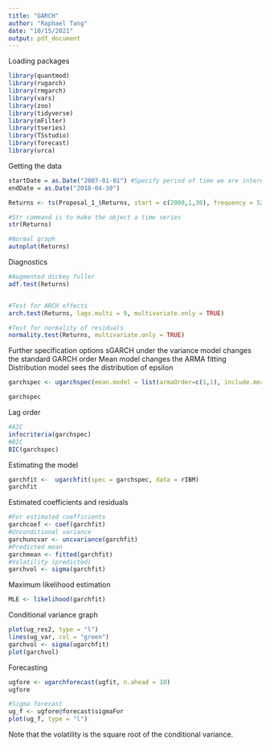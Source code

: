 ---
title: "GARCH"
author: "Raphael Tang"
date: "10/15/2021"
output: pdf_document
---

Loading packages
```{r}
library(quantmod)
library(rugarch)
library(rmgarch)
library(vars)
library(zoo)
library(tidyverse)
library(mFilter)
library(tseries)
library(TSstudio)
library(forecast)
library(urca)
```

Getting the data
```{r}
startDate = as.Date("2007-01-01") #Specify period of time we are interested in
endDate = as.Date("2018-04-30")

Returns <- ts(Proposal_1_$Returns, start = c(2000,1,30), frequency = 52)

#Str command is to make the object a time series
str(Returns)

#Normal graph
autoplot(Returns)


```

Diagnostics
```{r}
#Augmented dickey fuller
adf.test(Returns)


#Test for ARCH effects 
arch.test(Returns, lags.multi = 9, multivariate.only = TRUE)

#Test for normality of residuals
normality.test(Returns, multivariate.only = TRUE)
```

Further specification options
sGARCH under the variance model changes the standard GARCH order
Mean model changes the ARMA fitting
Distribution model sees the distribution of epsilon
```{r}
garchspec <- ugarchspec(mean.model = list(armaOrder=c(1,1), include.mean = TRUE), variance.model = list(model="sGARCH", garchOrder = c(1,1)), distribution.model="norm")

garchspec
```

Lag order
```{r}
#AIC
infocriteria(garchspec)
#BIC
BIC(garchspec)

```

Estimating the model
```{r}
garchfit <-  ugarchfit(spec = garchspec, data = rIBM)
garchfit
```

Estimated coefficients and residuals
```{r}
#For estimated coefficients
garchcoef <- coef(garchfit)
#Unconditional variance
garchuncvar <- uncvariance(garchfit)
#Predicted mean
garchmean <- fitted(garchfit)
#Volatility (predicted)
garchvol <- sigma(garchfit)
```

Maximum likelihood estimation
```{r}
MLE <- likelihood(garchfit)
```

Conditional variance graph
```{r}
plot(ug_res2, type = "l")
lines(ug_var, col = "green")
garchvol <- sigma(ugarchfit)
plot(garchvol)
```

Forecasting
```{r}
ugfore <- ugarchforecast(ugfit, n.ahead = 10)
ugfore

#Sigma forecast
ug_f <- ugfore@forecast$sigmaFor
plot(ug_f, type = "l")
```

Note that the volatility is the square root of the conditional variance.
